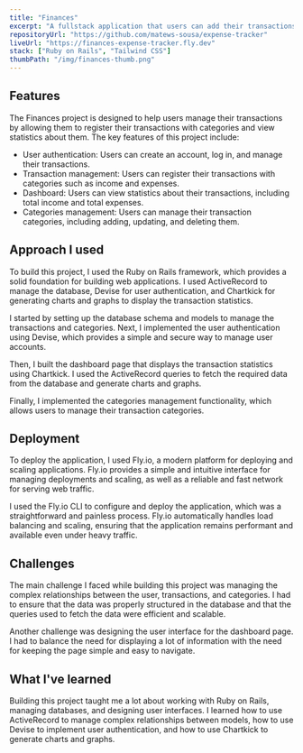 ```yaml
---
title: "Finances"
excerpt: "A fullstack application that users can add their transactions and control their general balance."
repositoryUrl: "https://github.com/matews-sousa/expense-tracker"
liveUrl: "https://finances-expense-tracker.fly.dev"
stack: ["Ruby on Rails", "Tailwind CSS"]
thumbPath: "/img/finances-thumb.png"
---
```


## Features

The Finances project is designed to help users manage their transactions by allowing them to register their transactions with categories and view statistics about them. The key features of this project include:

- User authentication: Users can create an account, log in, and manage their transactions.
- Transaction management: Users can register their transactions with categories such as income and expenses.
- Dashboard: Users can view statistics about their transactions, including total income and total expenses.
- Categories management: Users can manage their transaction categories, including adding, updating, and deleting them.

## Approach I used

To build this project, I used the Ruby on Rails framework, which provides a solid foundation for building web applications. I used ActiveRecord to manage the database, Devise for user authentication, and Chartkick for generating charts and graphs to display the transaction statistics.

I started by setting up the database schema and models to manage the transactions and categories. Next, I implemented the user authentication using Devise, which provides a simple and secure way to manage user accounts.

Then, I built the dashboard page that displays the transaction statistics using Chartkick. I used the ActiveRecord queries to fetch the required data from the database and generate charts and graphs.

Finally, I implemented the categories management functionality, which allows users to manage their transaction categories.

## Deployment

To deploy the application, I used Fly.io, a modern platform for deploying and scaling applications. Fly.io provides a simple and intuitive interface for managing deployments and scaling, as well as a reliable and fast network for serving web traffic.

I used the Fly.io CLI to configure and deploy the application, which was a straightforward and painless process. Fly.io automatically handles load balancing and scaling, ensuring that the application remains performant and available even under heavy traffic.

## Challenges

The main challenge I faced while building this project was managing the complex relationships between the user, transactions, and categories. I had to ensure that the data was properly structured in the database and that the queries used to fetch the data were efficient and scalable.

Another challenge was designing the user interface for the dashboard page. I had to balance the need for displaying a lot of information with the need for keeping the page simple and easy to navigate.

## What I've learned

Building this project taught me a lot about working with Ruby on Rails, managing databases, and designing user interfaces. I learned how to use ActiveRecord to manage complex relationships between models, how to use Devise to implement user authentication, and how to use Chartkick to generate charts and graphs.
